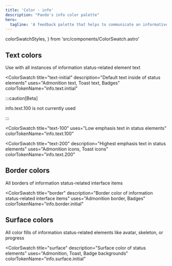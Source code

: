 ```yaml
---
title: 'Color - info'
description: "Pando's info color palette"
hero:
  tagline: 'A feedback palette that helps to communicate an informative message to the user.'
---
```


  colorSwatchStyles,
} from 'src/components/ColorSwatch.astro'

## Text colors

Use with all instances of information status-related element text

<ColorSwatch
  title="text-initial"
  description="Default text inside of status elements"
  uses="Admonition text, Toast text, Badges"
  colorTokenName="info.text.initial"
>
  <div class={css(colorSwatchStyles, { bg: 'info.text.initial' })} />
</ColorSwatch>

:::caution[Beta]

info.text.100 is not currently used

:::

<ColorSwatch
  title="text-100"
  uses="Low emphasis text in status elements"
  colorTokenName="info.text.100"
>
  <div class={css(colorSwatchStyles, { bg: 'info.text.100' })} />
</ColorSwatch>

<ColorSwatch
  title="text-200"
  description="Highest emphasis text in status elements"
  uses="Admonition icons, Toast icons"
  colorTokenName="info.text.200"
>
  <div class={css(colorSwatchStyles, { bg: 'info.text.200' })} />
</ColorSwatch>

## Border colors

All borders of information status-related interface items

<ColorSwatch
  title="border"
  description="Border color of information status-related interface items"
  uses="Admonition border, Badges"
  colorTokenName="info.border.initial"
>
  <div class={css(colorSwatchStyles, { bg: 'info.border.initial' })} />
</ColorSwatch>

## Surface colors

All color fills of information status-related elements like avatar, skeleton, or progress

<ColorSwatch
  title="surface"
  description="Surface color of status elements"
  uses="Admonition, Toast, Badge backgrounds"
  colorTokenName="info.surface.initial"
>
  <div class={css(colorSwatchStyles, { bg: 'info.surface.initial' })} />
</ColorSwatch>
